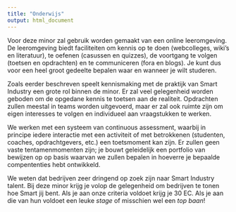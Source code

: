 ```yaml
---
title: "Onderwijs"
output: html_document
---
```


Voor deze minor zal gebruik worden gemaakt van een online leeromgeving. De leeromgeving biedt faciliteiten om kennis op te doen (webcolleges, wiki's en literatuur), te oefenen (casussen en quizzes), de voortgang te volgen (toetsen en opdrachten) en te communiceren (fora en blogs). Je kunt dus voor een heel groot gedeelte bepalen waar en wanneer je wilt studeren.

Zoals eerder beschreven speelt kennismaking met de praktijk van Smart Industry een grote rol binnen de minor. Er zal veel gelegenheid worden geboden om de opgedane kennis te toetsen aan de realiteit. Opdrachten zullen meestal in teams worden uitgevoerd, maar er zal ook ruimte zijn om eigen interesses te volgen en individueel aan vraagstukken te werken.

We werken met een systeem van continuous assessment, waarbij in principe iedere interactie met een activiteit of met betrokkenen (studenten, coaches, opdrachtgevers, etc.) een toetsmoment kan zijn. Er zullen geen vaste tentamenmomenten zijn; je bouwt geleidelijk een portfolio van bewijzen op op basis waarvan we zullen bepalen in hoeverre je bepaalde compententies hebt ontwikkeld.

We weten dat bedrijven zeer dringend op zoek zijn naar Smart Industry talent. Bij deze minor krijg je volop de gelegenheid om bedrijven te tonen hoe Smart jij bent. Als je aan onze criteria voldoet krijg je 30 EC. Als je aan die van hun voldoet een leuke *stage* of misschien wel een *top baan*!
